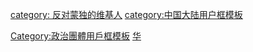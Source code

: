 {{Userbox
  |id=<del>蒙独</del>
  |id-c= skyblue
  |info= 这个用户'''反对[[内蒙古独立运动|内蒙古独立]]'''。
  |info-c=red
  |info-s= 10
  |border-c= brown
}}
<includeonly>[[category: 反对蒙独的维基人]]</includeonly>
<noinclude>
[[category:中国大陆用户框模板]]
[[Category:政治團體用戶框模板]]
[[Category:支持区域统一或合并的维基人用户框模板|华]]
</noinclude>
